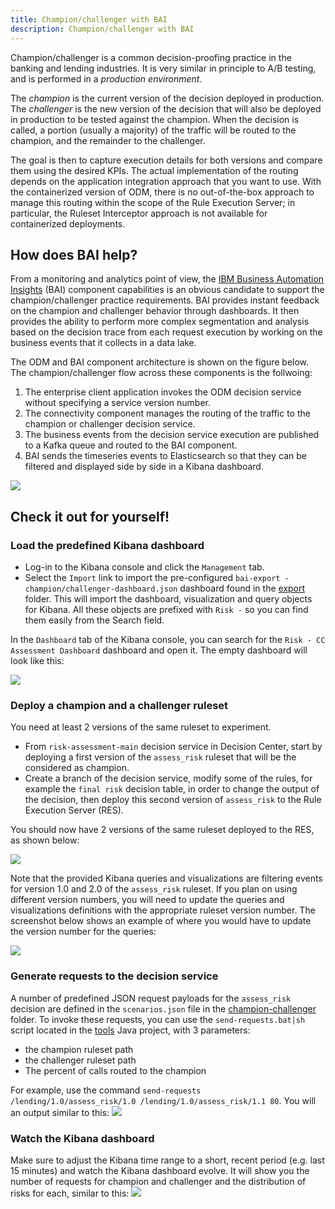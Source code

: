 ```yaml
---
title: Champion/challenger with BAI
description: Champion/challenger with BAI
---
```



Champion/challenger is a common decision-proofing practice in the banking and lending industries. It is very similar in principle to A/B testing, and is performed in a *production environment*.

The *champion* is the current version of the decision deployed in production. The *challenger* is the new version of the decision that will also be deployed in production to be tested against the champion. When the decision is called, a portion (usually a majority) of the traffic will be routed to the champion, and the remainder to the challenger.

The goal is then to capture execution details for both versions and compare them using the desired KPIs. The actual implementation of the routing depends on the application integration approach that you want to use. With the containerized version of ODM, there is no out-of-the-box approach to manage this routing within the scope of the Rule Execution Server; in particular, the Ruleset Interceptor approach is not available for containerized deployments. 

## How does BAI help?

From a monitoring and analytics point of view, the [IBM Business Automation Insights](https://www.ibm.com/support/knowledgecenter/SSYHZ8_20.0.x/com.ibm.dba.bai/topics/con_bai_overview_top.html) (BAI) component capabilities is an obvious candidate to support the champion/challenger practice requirements. BAI provides instant feedback on the champion and challenger behavior through dashboards. It then provides the ability to perform more complex segmentation and analysis based on the decision trace from each request execution by working on the business events that it collects in a data lake.

The ODM and BAI component architecture is shown on the figure below. The champion/challenger flow across these components is the follwoing:
1. The enterprise client application invokes the ODM decision service without specifying a service version number.
2. The connectivity component manages the routing of the traffic to the champion or challenger decision service.
3. The business events from the decision service execution are published to a Kafka queue and routed to the BAI component.
4. BAI sends the timeseries events to Elasticsearch so that they can be filtered and displayed side by side in a Kibana dashboard.

![](../images/bai-odm-arch.png)


## Check it out for yourself!

### Load the predefined Kibana dashboard
- Log-in to the Kibana console and click the `Management` tab.
- Select the `Import` link to import the pre-configured `bai-export - champion/challenger-dashboard.json` dashboard found in the [export](https://github.com/ibm-cloud-architecture/odm-cp4d-integration/tree/master/data/exports) folder. This will import the dashboard, visualization and query objects for Kibana. All these objects are prefixed with `Risk -` so you can find them easily from the Search  field.

In the `Dashboard` tab of the Kibana console, you can search for the `Risk - CC Assessment Dashboard` dashboard and open it. The empty dashboard will look like this:

![](../images/empty-dashboard.png)


### Deploy a champion and a challenger ruleset
You need at least 2 versions of the same ruleset to experiment.
- From `risk-assessment-main` decision service in Decision Center, start by deploying a first version of the `assess_risk` ruleset that will be the considered as champion.
- Create a branch of the decision service, modify some of the rules, for example the `final risk` decision table, in order to change the output of the decision, then deploy this second version of `assess_risk` to the Rule Execution Server (RES).

You should now have 2 versions of the same ruleset deployed to the RES, as shown below:

![](../images/two-rs-versions.png)

Note that the provided Kibana queries and visualizations are filtering events for version 1.0 and 2.0 of the `assess_risk` ruleset. If you plan on using  different version numbers, you will need to update the queries and visualizations definitions with the appropriate ruleset version number.
The screenshot below shows an example of where you would have to update the version number for the queries:

![](../images/query-update.png)

### Generate requests to the decision service
A number of predefined JSON request payloads for the `assess_risk` decision are defined in the `scenarios.json` file in the [champion-challenger](https://github.com/ibm-cloud-architecture/odm-cp4d-integration/tree/master/data/champion-challenger) folder.
To invoke these requests, you can use the `send-requests.bat|sh` script located in the [tools](https://github.com/ibm-cloud-architecture/odm-cp4d-integration/tree/master/hierarchical-model/tools) Java project, with 3 parameters:
- the champion ruleset path
- the challenger ruleset path
- The percent of calls routed to the champion

For example, use the command `send-requests /lending/1.0/assess_risk/1.0 /lending/1.0/assess_risk/1.1 80`. You will an output similar to this:
![](../images/pushing-requests.png)

### Watch the Kibana dashboard
Make sure to adjust the Kibana time range to a short, recent period (e.g. last 15 minutes) and watch the Kibana dashboard evolve. It will show you the number of requests for champion and challenger and the distribution of risks for each, similar to this:
![](../images/bai-dashboard.png)

